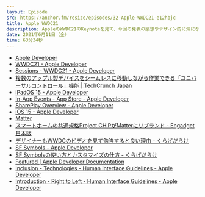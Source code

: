 ```yaml
---
layout: Episode
src: https://anchor.fm/resize/episodes/32-Apple-WWDC21-e12hbjc
title: Apple WWDC21
description: AppleのWWDC21のKeynoteを見て、今回の発表の感想やデザイン的に気になったポイント、Keynoteにはなかったけど面白いアップデートなどについて話しました。
date: 2021年6月11日（金）
time: 63分34秒
---
```


- [Apple Developer](https://developer.apple.com/)
- [WWDC21 - Apple Developer](https://developer.apple.com/wwdc21/)
- [Sessions - WWDC21 - Apple Developer](https://developer.apple.com/wwdc21/sessions/)
- [複数のアップル製デバイスをシームレスに移動しながら作業できる「ユニバーサルコントロール」機能 | TechCrunch Japan](https://jp.techcrunch.com/2021/06/08/2021-06-07-macos-12-monterey-upgrades-continuity-with-universal-control/)
- [iPadOS 15 - Apple Developer](https://developer.apple.com/ipados/)
- [In-App Events - App Store - Apple Developer](https://developer.apple.com/app-store/in-app-events/)
- [SharePlay Overview - Apple Developer](https://developer.apple.com/shareplay/)
- [iOS 15 - Apple Developer](https://developer.apple.com/ios/)
- [Matter](https://buildwithmatter.com/)
- [スマートホームの共通規格Project CHIPがMatterにリブランド - Engadget 日本版](https://japanese.engadget.com/chip-rebrand-matter-030048751.html)
- [デザイナーもWWDCのビデオを見て勉強すると良い理由 - くらげだらけ](https://kudakurage.hatenadiary.com/entry/2019/07/22/083000)
- [SF Symbols - Apple Developer](https://developer.apple.com/sf-symbols/)
- [SF Symbolsの使い方とカスタマイズの仕方 - くらげだらけ](https://kudakurage.hatenadiary.com/entry/2019/10/25/085434)
- [Featured | Apple Developer Documentation](https://developer.apple.com/documentation/)
- [Inclusion - Technologies - Human Interface Guidelines - Apple Developer](https://developer.apple.com/design/human-interface-guidelines/inclusion/overview)
- [Introduction - Right to Left - Human Interface Guidelines - Apple Developer](https://developer.apple.com/design/human-interface-guidelines/right-to-left/overview/introduction)
